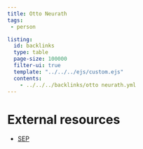 ```yaml
---
title: Otto Neurath
tags:
 - person 

listing:
  id: backlinks
  type: table
  page-size: 100000
  filter-ui: true
  template: "../../../ejs/custom.ejs"
  contents:
    - ../../../backlinks/otto neurath.yml
---
```


# External resources
- [SEP](https://plato.stanford.edu/entries/neurath/)